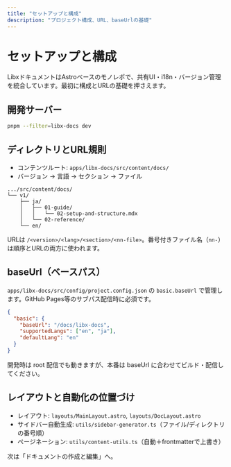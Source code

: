 ```yaml
---
title: "セットアップと構成"
description: "プロジェクト構成、URL、baseUrlの基礎"
---
```



# セットアップと構成

LibxドキュメントはAstroベースのモノレポで、共有UI・i18n・バージョン管理を統合しています。最初に構成とURLの基礎を押さえます。

## 開発サーバー

```bash
pnpm --filter=libx-docs dev
```

## ディレクトリとURL規則

- コンテンツルート: `apps/libx-docs/src/content/docs/`
- バージョン → 言語 → セクション → ファイル

```text
.../src/content/docs/
└── v1/
    ├── ja/
    │   ├── 01-guide/
    │   │   └── 02-setup-and-structure.mdx
    │   └── 02-reference/
    └── en/
```

URLは `/<version>/<lang>/<section>/<nn-file>`。番号付きファイル名（`nn-`）は順序とURLの両方に使われます。

## baseUrl（ベースパス）

`apps/libx-docs/src/config/project.config.json` の `basic.baseUrl` で管理します。GitHub Pages等のサブパス配信時に必須です。

```json
{
  "basic": {
    "baseUrl": "/docs/libx-docs",
    "supportedLangs": ["en", "ja"],
    "defaultLang": "en"
  }
}
```

<Alert type="info">開発時は root 配信でも動きますが、本番は baseUrl に合わせてビルド・配信してください。</Alert>

## レイアウトと自動化の位置づけ

- レイアウト: `layouts/MainLayout.astro`, `layouts/DocLayout.astro`
- サイドバー自動生成: `utils/sidebar-generator.ts`（ファイル/ディレクトリの番号順）
- ページネーション: `utils/content-utils.ts`（自動＋frontmatterで上書き）

次は「ドキュメントの作成と編集」へ。

